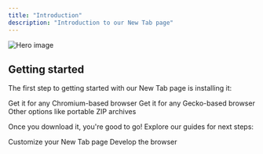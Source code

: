 ```yaml
---
title: "Introduction"
description: "Introduction to our New Tab page"
---
```


<img alt="Hero image" classname="block" src="https://utfs.io/f/rY9f3xCqBWAKPdnBT85CnSYuHethWmJioz4IcG2bM5FX8TD3" />

## Getting started

The first step to getting started with our New Tab page is installing it:

<CardGroup cols="3">
  <Card title="Chrome" icon="browser" href="https://mintlify.com/docs/quickstart">
    Get it for any Chromium-based browser
  </Card>

  <Card title="Firefox" icon="browser" href="https://mintlify.com/docs/development">
    Get it for any Gecko-based browser
  </Card>

  <Card title="More options" icon="browser" href="https://mintlify.com/docs/quickstart">
    Other options like portable ZIP archives
  </Card>
</CardGroup>

Once you download it, you're good to go! Explore our guides for next steps:

<CardGroup cols={2}>
  <Card title="Customize Style" icon="palette" href="/customize">
    Customize your New Tab page
  </Card>

  <Card title="Development" icon="code" href="/development">
    Develop the browser
  </Card>
</CardGroup>